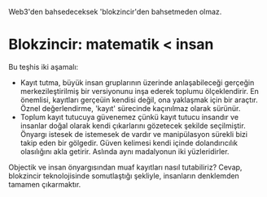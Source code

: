Web3'den bahsedeceksek 'blokzincir'den bahsetmeden olmaz.

# Blokzincir: matematik < insan
Bu teşhis iki aşamalı:
- Kayıt tutma, büyük insan gruplarının üzerinde anlaşabileceği gerçeğin merkezileştirilmiş bir versiyonunu inşa ederek toplumu ölçeklendirir. En önemlisi, kayıtları gerçeüin kendisi değil, ona yaklaşmak için bir araçtır. Öznel değerlendirme, 'kayıt' sürecinde kaçınılmaz olarak sürünür. 
- Toplum kayıt tutucuya güvenemez çünkü kayıt tutucu insandır ve insanlar doğal olarak kendi çıkarlarını gözetecek şekilde seçilmiştir. Önyargı istesek de istemesek de vardır ve manipülasyon sürekli bizi takip eden bir gölgedir. 
Güven kelimesi kendi içinde dolandırıcılık olasılığını akla getirir. Aslında aynı madalyonun iki yüzleridirler. 

Objectik ve insan önyargısından muaf kayıtları nasıl tutabiliriz? Cevap, blokzincir teknolojisinde somutlaştığı şekliyle, insanların denklemden tamamen çıkarmaktır. 
